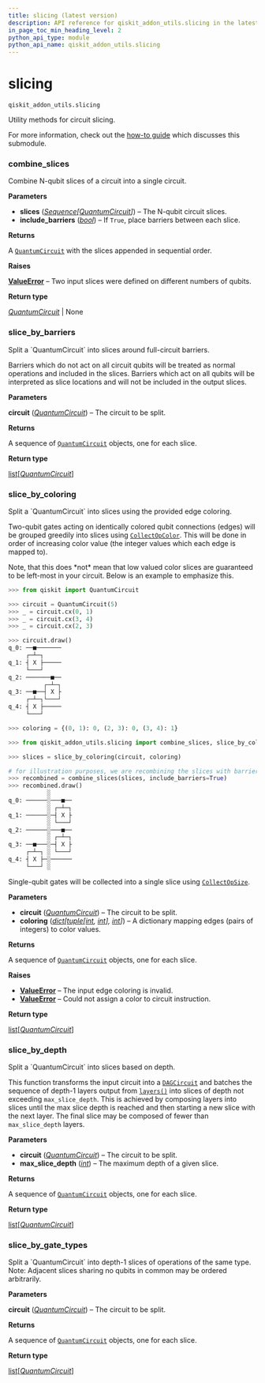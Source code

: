 ```yaml
---
title: slicing (latest version)
description: API reference for qiskit_addon_utils.slicing in the latest version of qiskit-addon-utils
in_page_toc_min_heading_level: 2
python_api_type: module
python_api_name: qiskit_addon_utils.slicing
---
```


<span id="module-qiskit_addon_utils.slicing" />

<span id="slicing-qiskit-addon-utils-slicing" />

# slicing

`qiskit_addon_utils.slicing`

Utility methods for circuit slicing.

For more information, check out the [how-to guide](https://qiskit.github.io/qiskit-addon-utils/how_tos/create_circuit_slices.html) which discusses this submodule.

### combine\_slices

<Function id="qiskit_addon_utils.slicing.combine_slices" github="https://github.com/Qiskit/qiskit-addon-utils/tree/stable/0.2/qiskit_addon_utils/slicing/combine_slices.py#L22-L54" signature="combine_slices(slices, include_barriers=False)">
  Combine N-qubit slices of a circuit into a single circuit.

  **Parameters**

  *   **slices** ([*Sequence*](https://docs.python.org/3/library/collections.abc.html#collections.abc.Sequence "(in Python v3.14)")*\[*[*QuantumCircuit*](/docs/api/qiskit/qiskit.circuit.QuantumCircuit "(in Qiskit v2.2)")*]*) – The N-qubit circuit slices.
  *   **include\_barriers** ([*bool*](https://docs.python.org/3/library/functions.html#bool "(in Python v3.14)")) – If `True`, place barriers between each slice.

  **Returns**

  A [`QuantumCircuit`](/docs/api/qiskit/qiskit.circuit.QuantumCircuit "(in Qiskit v2.2)") with the slices appended in sequential order.

  **Raises**

  [**ValueError**](https://docs.python.org/3/library/exceptions.html#ValueError "(in Python v3.14)") – Two input slices were defined on different numbers of qubits.

  **Return type**

  [*QuantumCircuit*](/docs/api/qiskit/qiskit.circuit.QuantumCircuit "(in Qiskit v2.2)") | None
</Function>

### slice\_by\_barriers

<Function id="qiskit_addon_utils.slicing.slice_by_barriers" github="https://github.com/Qiskit/qiskit-addon-utils/tree/stable/0.2/qiskit_addon_utils/slicing/slice_by_barriers.py#L21-L52" signature="slice_by_barriers(circuit)">
  Split a `QuantumCircuit` into slices around full-circuit barriers.

  Barriers which do not act on all circuit qubits will be treated as normal operations and included in the slices. Barriers which act on all qubits will be interpreted as slice locations and will not be included in the output slices.

  **Parameters**

  **circuit** ([*QuantumCircuit*](/docs/api/qiskit/qiskit.circuit.QuantumCircuit "(in Qiskit v2.2)")) – The circuit to be split.

  **Returns**

  A sequence of [`QuantumCircuit`](/docs/api/qiskit/qiskit.circuit.QuantumCircuit "(in Qiskit v2.2)") objects, one for each slice.

  **Return type**

  [list](https://docs.python.org/3/library/stdtypes.html#list "(in Python v3.14)")\[[*QuantumCircuit*](/docs/api/qiskit/qiskit.circuit.QuantumCircuit "(in Qiskit v2.2)")]
</Function>

### slice\_by\_coloring

<Function id="qiskit_addon_utils.slicing.slice_by_coloring" github="https://github.com/Qiskit/qiskit-addon-utils/tree/stable/0.2/qiskit_addon_utils/slicing/slice_by_coloring.py#L28-L120" signature="slice_by_coloring(circuit, coloring)">
  Split a `QuantumCircuit` into slices using the provided edge coloring.

  Two-qubit gates acting on identically colored qubit connections (edges) will be grouped greedily into slices using [`CollectOpColor`](slicing-transpiler-passes-collect-op-color "qiskit_addon_utils.slicing.transpiler.passes.CollectOpColor"). This will be done in order of increasing color value (the integer values which each edge is mapped to).

  <Admonition title="Warning" type="caution">
    Note, that this does *not* mean that low valued color slices are guaranteed to be left-most in your circuit. Below is an example to emphasize this.
  </Admonition>

  ```python
  >>> from qiskit import QuantumCircuit

  >>> circuit = QuantumCircuit(5)
  >>> _ = circuit.cx(0, 1)
  >>> _ = circuit.cx(3, 4)
  >>> _ = circuit.cx(2, 3)

  >>> circuit.draw()
  q_0: ──■───────
       ┌─┴─┐
  q_1: ┤ X ├─────
       └───┘
  q_2: ───────■──
            ┌─┴─┐
  q_3: ──■──┤ X ├
       ┌─┴─┐└───┘
  q_4: ┤ X ├─────
       └───┘

  >>> coloring = {(0, 1): 0, (2, 3): 0, (3, 4): 1}

  >>> from qiskit_addon_utils.slicing import combine_slices, slice_by_coloring

  >>> slices = slice_by_coloring(circuit, coloring)

  # for illustration purposes, we are recombining the slices with barriers
  >>> recombined = combine_slices(slices, include_barriers=True)
  >>> recombined.draw()
             ░
  q_0: ──────░───■──
             ░ ┌─┴─┐
  q_1: ──────░─┤ X ├
             ░ └───┘
  q_2: ──────░───■──
             ░ ┌─┴─┐
  q_3: ──■───░─┤ X ├
       ┌─┴─┐ ░ └───┘
  q_4: ┤ X ├─░──────
       └───┘ ░
  ```

  Single-qubit gates will be collected into a single slice using [`CollectOpSize`](slicing-transpiler-passes-collect-op-size "qiskit_addon_utils.slicing.transpiler.passes.CollectOpSize").

  **Parameters**

  *   **circuit** ([*QuantumCircuit*](/docs/api/qiskit/qiskit.circuit.QuantumCircuit "(in Qiskit v2.2)")) – The circuit to be split.
  *   **coloring** ([*dict*](https://docs.python.org/3/library/stdtypes.html#dict "(in Python v3.14)")*\[*[*tuple*](https://docs.python.org/3/library/stdtypes.html#tuple "(in Python v3.14)")*\[*[*int*](https://docs.python.org/3/library/functions.html#int "(in Python v3.14)")*,* [*int*](https://docs.python.org/3/library/functions.html#int "(in Python v3.14)")*],* [*int*](https://docs.python.org/3/library/functions.html#int "(in Python v3.14)")*]*) – A dictionary mapping edges (pairs of integers) to color values.

  **Returns**

  A sequence of [`QuantumCircuit`](/docs/api/qiskit/qiskit.circuit.QuantumCircuit "(in Qiskit v2.2)") objects, one for each slice.

  **Raises**

  *   [**ValueError**](https://docs.python.org/3/library/exceptions.html#ValueError "(in Python v3.14)") – The input edge coloring is invalid.
  *   [**ValueError**](https://docs.python.org/3/library/exceptions.html#ValueError "(in Python v3.14)") – Could not assign a color to circuit instruction.

  **Return type**

  [list](https://docs.python.org/3/library/stdtypes.html#list "(in Python v3.14)")\[[*QuantumCircuit*](/docs/api/qiskit/qiskit.circuit.QuantumCircuit "(in Qiskit v2.2)")]
</Function>

### slice\_by\_depth

<Function id="qiskit_addon_utils.slicing.slice_by_depth" github="https://github.com/Qiskit/qiskit-addon-utils/tree/stable/0.2/qiskit_addon_utils/slicing/slice_by_depth.py#L21-L57" signature="slice_by_depth(circuit, max_slice_depth)">
  Split a `QuantumCircuit` into slices based on depth.

  This function transforms the input circuit into a [`DAGCircuit`](/docs/api/qiskit/qiskit.dagcircuit.DAGCircuit "(in Qiskit v2.2)") and batches the sequence of depth-1 layers output from [`layers()`](/docs/api/qiskit/qiskit.dagcircuit.DAGCircuit#layers "(in Qiskit v2.2)") into slices of depth not exceeding `max_slice_depth`. This is achieved by composing layers into slices until the max slice depth is reached and then starting a new slice with the next layer. The final slice may be composed of fewer than `max_slice_depth` layers.

  **Parameters**

  *   **circuit** ([*QuantumCircuit*](/docs/api/qiskit/qiskit.circuit.QuantumCircuit "(in Qiskit v2.2)")) – The circuit to be split.
  *   **max\_slice\_depth** ([*int*](https://docs.python.org/3/library/functions.html#int "(in Python v3.14)")) – The maximum depth of a given slice.

  **Returns**

  A sequence of [`QuantumCircuit`](/docs/api/qiskit/qiskit.circuit.QuantumCircuit "(in Qiskit v2.2)") objects, one for each slice.

  **Return type**

  [list](https://docs.python.org/3/library/stdtypes.html#list "(in Python v3.14)")\[[*QuantumCircuit*](/docs/api/qiskit/qiskit.circuit.QuantumCircuit "(in Qiskit v2.2)")]
</Function>

### slice\_by\_gate\_types

<Function id="qiskit_addon_utils.slicing.slice_by_gate_types" github="https://github.com/Qiskit/qiskit-addon-utils/tree/stable/0.2/qiskit_addon_utils/slicing/slice_by_gate_types.py#L24-L57" signature="slice_by_gate_types(circuit)">
  Split a `QuantumCircuit` into depth-1 slices of operations of the same type.

  <Admonition title="Warning" type="caution">
    Note: Adjacent slices sharing no qubits in common may be ordered arbitrarily.
  </Admonition>

  **Parameters**

  **circuit** ([*QuantumCircuit*](/docs/api/qiskit/qiskit.circuit.QuantumCircuit "(in Qiskit v2.2)")) – The circuit to be split.

  **Returns**

  A sequence of [`QuantumCircuit`](/docs/api/qiskit/qiskit.circuit.QuantumCircuit "(in Qiskit v2.2)") objects, one for each slice.

  **Return type**

  [list](https://docs.python.org/3/library/stdtypes.html#list "(in Python v3.14)")\[[*QuantumCircuit*](/docs/api/qiskit/qiskit.circuit.QuantumCircuit "(in Qiskit v2.2)")]
</Function>

